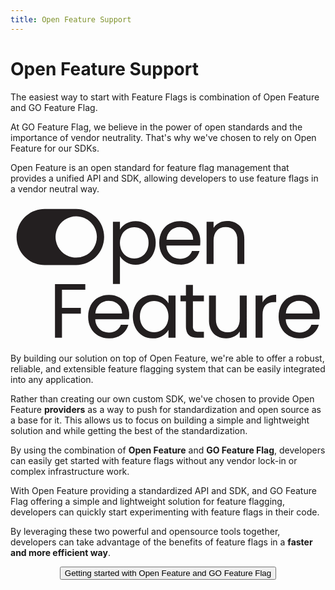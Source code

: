 ```yaml
---
title: Open Feature Support
---
```


<h1 className={styles.title}>Open Feature Support</h1>
<div className={styles.subtitle}>

  The easiest way to start with Feature Flags is combination of Open Feature and GO Feature Flag.

</div>
<div className={styles.space3}></div>

At GO Feature Flag, we believe in the power of open standards and the importance of vendor neutrality.
That's why we've chosen to rely on Open Feature for our SDKs.

Open Feature is an open standard for feature flag management that provides a unified API and SDK, allowing developers to use feature flags in a vendor neutral way.

<div className={styles.openfeaturelogo}>
  <svg xmlns="http://www.w3.org/2000/svg"
       role="img"
       viewBox="3.55 1.55 283.66 127.41">
    <title>OpenFeature logo</title>
    <path fill="#231F20" d="M62.61 57.5L34.25 57.5C27.5533 57.5 21.1309 54.8397 16.3956 50.1044 11.6603 45.3692 9 38.9467 9 32.25 9 25.5533 11.6603 19.1308 16.3956 14.3956 21.1309 9.6603 27.5533 7 34.25 7L62.61 7C69.3067 7 75.7292 9.6603 80.4645 14.3956 85.1998 19.1308 87.86 25.5533 87.86 32.25 87.86 38.9467 85.1998 45.3692 80.4645 50.1044 75.7292 54.8397 69.3067 57.5 62.61 57.5zM62.72 13.65C59.0413 13.65 55.4452 14.7409 52.3864 16.7847 49.3277 18.8285 46.9436 21.7334 45.5359 25.1321 44.1281 28.5308 43.7597 32.2706 44.4774 35.8787 45.1951 39.4867 46.9666 42.8009 49.5678 45.4022 52.1691 48.0034 55.4833 49.7749 59.0913 50.4926 62.6994 51.2103 66.4392 50.8419 69.8379 49.4342 73.2366 48.0264 76.1416 45.6424 78.1853 42.5836 80.2291 39.5248 81.32 35.9287 81.32 32.25 81.3213 29.8037 80.8398 27.3811 79.903 25.1213 78.9663 22.8614 77.5927 20.8087 75.861 19.0807 74.1293 17.3527 72.0736 15.9836 69.8118 15.0517 67.5499 14.1197 65.1263 13.6434 62.68 13.65H62.72zM107.68 20.19C110.301 18.69 113.281 17.9328 116.3 18 119.521 17.9625 122.691 18.8026 125.47 20.43 128.222 22.0538 130.463 24.4165 131.94 27.25 133.565 30.4035 134.376 33.9132 134.3 37.46 134.365 41.0217 133.555 44.5449 131.94 47.72 130.487 50.6106 128.249 53.0338 125.484 54.7121 122.718 56.3904 119.535 57.2561 116.3 57.21 113.305 57.2704 110.35 56.517 107.75 55.03 105.438 53.7228 103.494 51.8513 102.1 49.59V74.59H95.8V18.63H102.1V25.63C103.448 23.3567 105.373 21.4801 107.68 20.19zM126.13 29.98C125.061 27.9524 123.438 26.2704 121.45 25.13 119.475 24.0226 117.244 23.4504 114.98 23.47 112.733 23.4554 110.523 24.0424 108.58 25.17 106.585 26.338 104.954 28.0381 103.87 30.08 102.7 32.4068 102.09 34.9753 102.09 37.58 102.09 40.1846 102.7 42.7531 103.87 45.08 104.954 47.1219 106.585 48.822 108.58 49.99 110.523 51.1176 112.733 51.7046 114.98 51.69 117.25 51.7098 119.483 51.1229 121.45 49.99 123.441 48.8265 125.063 47.1245 126.13 45.08 127.327 42.7361 127.922 40.1311 127.86 37.5 127.927 34.8875 127.332 32.3004 126.13 29.98zM174.31 39.95H143.99C143.99 41.5487 144.313 43.1311 144.937 44.6028 145.561 46.0745 146.476 47.4056 147.625 48.5168 148.775 49.628 150.136 50.4966 151.628 51.071 153.12 51.6453 154.712 51.9136 156.31 51.86 158.726 51.9452 161.109 51.2778 163.13 49.95 164.927 48.7135 166.274 46.9275 166.97 44.86H173.75C172.793 48.4337 170.644 51.5736 167.66 53.76 164.359 56.1244 160.368 57.3304 156.31 57.19 152.915 57.2412 149.567 56.3887 146.61 54.72 143.775 53.1081 141.458 50.7215 139.93 47.84 138.267 44.6478 137.435 41.0884 137.51 37.49 137.429 33.9087 138.236 30.363 139.86 27.17 141.354 24.3031 143.651 21.9334 146.47 20.35 149.474 18.7176 152.851 17.894 156.27 17.96 159.605 17.8946 162.899 18.7086 165.82 20.32 168.526 21.826 170.749 24.0697 172.23 26.79 173.758 29.652 174.532 32.856 174.48 36.1 174.491 37.3854 174.434 38.6705 174.31 39.95zM166.42 28.63C165.383 26.9272 163.881 25.5567 162.09 24.68 160.203 23.7646 158.128 23.3023 156.03 23.33 153.036 23.2505 150.125 24.3245 147.9 26.33 145.574 28.5433 144.198 31.5724 144.06 34.78H168.01C168.06 32.6223 167.509 30.4931 166.42 28.63zM209.82 22.12C212.68 24.92 214.11 28.9466 214.11 34.2V56.56H207.88V35.1C207.88 31.32 206.94 28.42 205.05 26.42 204.041 25.4006 202.829 24.6063 201.491 24.0893 200.154 23.5722 198.722 23.3441 197.29 23.42 195.824 23.3494 194.36 23.5911 192.995 24.129 191.629 24.6669 190.394 25.4887 189.37 26.54 187.37 28.62 186.387 31.6433 186.42 35.61V56.61H180.12V18.63H186.42V24.03C187.671 22.0905 189.432 20.5335 191.51 19.53 193.721 18.4552 196.152 17.9108 198.61 17.94 200.663 17.852 202.713 18.1765 204.638 18.8945 206.564 19.6124 208.326 20.7092 209.82 22.12zM70.91 74.72V79.85H49.91V96.13H66.91V101.26H49.91V122.99H43.61V74.72H70.91zM110.23 106.36H79.9C79.903 107.959 80.227 109.541 80.853 111.012 81.48 112.483 82.395 113.813 83.545 114.924 84.695 116.035 86.056 116.904 87.548 117.478 89.04 118.053 90.632 118.322 92.23 118.27 94.646 118.355 97.029 117.688 99.05 116.36 100.847 115.124 102.194 113.338 102.89 111.27H109.67C108.713 114.844 106.565 117.984 103.58 120.17 100.278 122.533 96.288 123.739 92.23 123.6 88.852 123.656 85.519 122.818 82.57 121.17 79.732 119.561 77.414 117.174 75.89 114.29 74.237 111.096 73.418 107.536 73.51 103.94 73.429 100.359 74.236 96.813 75.86 93.62 77.352 90.7511 79.649 88.3806 82.47 86.8 85.474 85.1663 88.851 84.3427 92.27 84.41 95.605 84.3447 98.899 85.1586 101.82 86.77 104.524 88.2787 106.747 90.5217 108.23 93.24 109.75 96.1047 110.521 99.3074 110.47 102.55 110.456 103.823 110.376 105.095 110.23 106.36zM102.33 95.04C101.294 93.3502 99.794 91.9932 98.01 91.13 96.122 90.2157 94.047 89.7535 91.95 89.78 88.955 89.6995 86.045 90.7736 83.82 92.78 81.495 94.9948 80.116 98.0223 79.97 101.23H103.97C104.017 99.0534 103.449 96.9077 102.33 95.04zM116.04 93.66C117.517 90.8265 119.758 88.4638 122.51 86.84 125.292 85.2113 128.466 84.3712 131.69 84.41 134.714 84.3372 137.702 85.0799 140.34 86.56 142.623 87.8254 144.515 89.6933 145.81 91.96V85.04H152.18V122.97H145.81V115.91C144.479 118.211 142.556 120.114 140.24 121.42 137.616 122.911 134.637 123.664 131.62 123.6 128.412 123.642 125.257 122.786 122.51 121.13 119.761 119.432 117.533 117.011 116.07 114.13 114.461 110.96 113.654 107.444 113.72 103.89 113.628 100.34 114.425 96.823 116.04 93.66zM144.04 96.46C142.973 94.4266 141.355 92.7352 139.37 91.58 137.397 90.4783 135.175 89.8999 132.915 89.8999 130.655 89.8999 128.433 90.4783 126.46 91.58 124.486 92.7254 122.877 94.4071 121.82 96.43 120.619 98.7367 120.024 101.31 120.09 103.91 120.024 106.542 120.619 109.148 121.82 111.49 122.875 113.53 124.483 115.231 126.46 116.4 128.411 117.537 130.633 118.124 132.89 118.1 135.163 118.12 137.4 117.533 139.37 116.4 141.36 115.238 142.98 113.536 144.04 111.49 145.232 109.17 145.827 106.588 145.77 103.98 145.85 101.371 145.268 98.7841 144.08 96.46H144.04zM167.82 90.23V112.59C167.75 113.287 167.818 113.992 168.021 114.662 168.223 115.333 168.556 115.958 169 116.5 169.78 117.26 171.15 117.64 173.09 117.64H177.72V122.97H172.05C168.54 122.97 165.91 122.17 164.15 120.55 162.39 118.93 161.52 116.28 161.52 112.55V90.23H156.61V85.04H161.51V75.48H167.81V85.04H177.71V90.23H167.82zM216.28 85.04V122.97H209.98V117.37C208.773 119.32 207.04 120.891 204.98 121.9 202.779 122.997 200.349 123.555 197.89 123.53 195.113 123.584 192.365 122.952 189.89 121.69 187.518 120.461 185.574 118.544 184.31 116.19 182.891 113.433 182.203 110.359 182.31 107.26V85.04H188.51V106.43C188.51 110.17 189.457 113.043 191.35 115.05 192.356 116.07 193.567 116.864 194.903 117.381 196.239 117.898 197.67 118.126 199.1 118.05 200.579 118.131 202.058 117.895 203.438 117.357 204.818 116.819 206.067 115.991 207.1 114.93 209.03 112.86 210 109.83 210 105.86V85.04H216.28zM235.29 86.13C237.585 84.8635 240.18 84.2416 242.8 84.33V90.83H241.14C234.067 90.83 230.533 94.66 230.54 102.32V122.95H224.24V85.04H230.51V91.2C231.57 89.0765 233.233 87.3128 235.29 86.13zM281.77 106.36H251.45C251.45 107.959 251.772 109.541 252.397 111.013 253.021 112.485 253.936 113.816 255.085 114.927 256.235 116.038 257.596 116.907 259.088 117.481 260.58 118.055 262.172 118.324 263.77 118.27 266.187 118.358 268.571 117.69 270.59 116.36 272.391 115.128 273.74 113.34 274.43 111.27H281.22C280.256 114.84 278.109 117.978 275.13 120.17 271.825 122.534 267.831 123.74 263.77 123.6 260.395 123.658 257.065 122.819 254.12 121.17 251.282 119.561 248.964 117.174 247.44 114.29 245.769 111.1 244.933 107.54 245.01 103.94 244.932 100.358 245.743 96.8121 247.37 93.62 248.858 90.7487 251.157 88.3773 253.98 86.8 256.981 85.1676 260.355 84.3439 263.77 84.41 267.108 84.3457 270.405 85.1595 273.33 86.77 276.034 88.2762 278.253 90.5201 279.73 93.24 281.258 96.102 282.032 99.306 281.98 102.55 281.976 103.823 281.906 105.094 281.77 106.36zM273.88 95.04C272.832 93.3419 271.314 91.9838 269.51 91.13 267.641 90.2233 265.587 89.7613 263.51 89.78 260.512 89.6989 257.598 90.7729 255.37 92.78 253.044 94.9933 251.668 98.0224 251.53 101.23H275.53C275.569 99.053 274.998 96.9086 273.88 95.04z"/>
  </svg>
</div>

<div className={styles.space3}></div>

By building our solution on top of Open Feature, we're able to offer a robust, reliable, and extensible feature flagging
system that can be easily integrated into any application.

Rather than creating our own custom SDK, we've chosen to provide Open Feature **providers** as a way to push for
standardization and open source as a base for it. This allows us to focus on building a simple and lightweight solution
and while getting the best of the standardization.

By using the combination of **Open Feature** and **GO Feature Flag**, developers can easily get started with feature
flags without any vendor lock-in or complex infrastructure work.

With Open Feature providing a standardized API and SDK, and GO Feature Flag offering a simple and lightweight solution
for feature flagging, developers can quickly start experimenting with feature flags in their code.

By leveraging these two powerful and opensource tools together, developers can take advantage of the benefits of feature flags in a
**faster and more efficient way**.

<div className={styles.space5}></div>
<center>
  <Link to={'/docs/category/use-with-openfeature'} >
    <button className="pushy__btn pushy__btn--md pushy__btn--black">
      Getting started with Open Feature and GO Feature Flag
    </button>
  </Link>
</center>